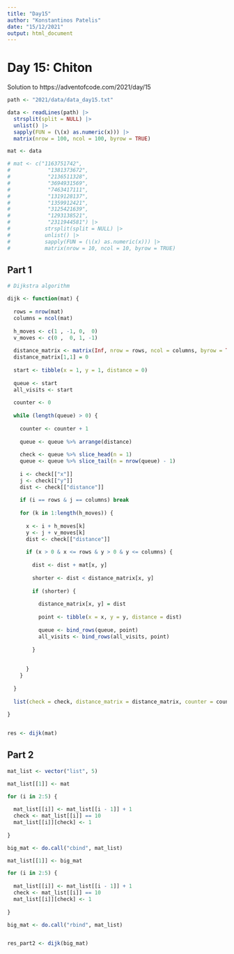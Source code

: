 ```yaml
---
title: "Day15"
author: "Konstantinos Patelis"
date: "15/12/2021"
output: html_document
---
```


# Day 15: Chiton

Solution to https://adventofcode.com/2021/day/15

```r

path <- "2021/data/data_day15.txt"

data <- readLines(path) |> 
  strsplit(split = NULL) |> 
  unlist() |>
  sapply(FUN = (\(x) as.numeric(x))) |> 
  matrix(nrow = 100, ncol = 100, byrow = TRUE)

mat <- data

# mat <- c("1163751742",
#            "1381373672",
#            "2136511328",
#            "3694931569",
#            "7463417111",
#            "1319128137",
#            "1359912421",
#            "3125421639",
#            "1293138521",
#            "2311944581") |> 
#           strsplit(split = NULL) |> 
#           unlist() |>
#           sapply(FUN = (\(x) as.numeric(x))) |> 
#           matrix(nrow = 10, ncol = 10, byrow = TRUE)

```

## Part 1

```r

# Dijkstra algorithm

dijk <- function(mat) {
  
  rows = nrow(mat)
  columns = ncol(mat)
  
  h_moves <- c(1 , -1, 0,  0)
  v_moves <- c(0 ,  0, 1, -1)
  
  distance_matrix <- matrix(Inf, nrow = rows, ncol = columns, byrow = TRUE)
  distance_matrix[1,1] = 0
  
  start <- tibble(x = 1, y = 1, distance = 0)
  
  queue <- start
  all_visits <- start
  
  counter <- 0
  
  while (length(queue) > 0) {
    
    counter <- counter + 1
    
    queue <- queue %>% arrange(distance)
    
    check <- queue %>% slice_head(n = 1)
    queue <- queue %>% slice_tail(n = nrow(queue) - 1)
    
    i <- check[["x"]]
    j <- check[["y"]]
    dist <- check[["distance"]]
    
    if (i == rows & j == columns) break
    
    for (k in 1:length(h_moves)) {
    
      x <- i + h_moves[k]
      y <- j + v_moves[k]
      dist <- check[["distance"]]
      
      if (x > 0 & x <= rows & y > 0 & y <= columns) {
        
        dist <- dist + mat[x, y]
  
        shorter <- dist < distance_matrix[x, y]
  
        if (shorter) {
  
          distance_matrix[x, y] = dist
  
          point <- tibble(x = x, y = y, distance = dist)
  
          queue <- bind_rows(queue, point)
          all_visits <- bind_rows(all_visits, point)
  
        }
        
        
      }
    }
  
  }
  
  list(check = check, distance_matrix = distance_matrix, counter = counter)
  
}


res <- dijk(mat)

```


## Part 2

```r

mat_list <- vector("list", 5)

mat_list[[1]] <- mat

for (i in 2:5) {
  
  mat_list[[i]] <- mat_list[[i - 1]] + 1
  check <- mat_list[[i]] == 10
  mat_list[[i]][check] <- 1
      
}

big_mat <- do.call("cbind", mat_list)

mat_list[[1]] <- big_mat

for (i in 2:5) {
  
  mat_list[[i]] <- mat_list[[i - 1]] + 1
  check <- mat_list[[i]] == 10
  mat_list[[i]][check] <- 1
      
}

big_mat <- do.call("rbind", mat_list)


res_part2 <- dijk(big_mat)

```
